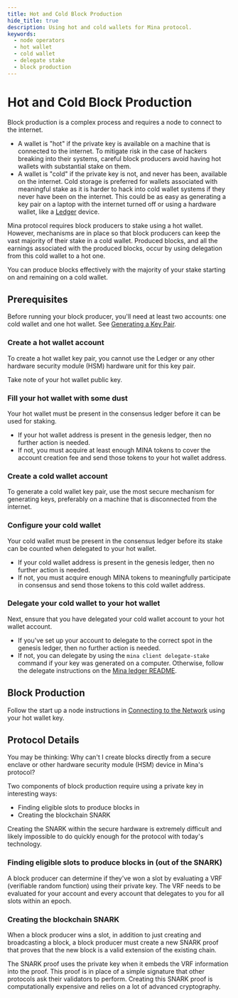 ```yaml
---
title: Hot and Cold Block Production
hide_title: true
description: Using hot and cold wallets for Mina protocol.
keywords:
  - node operators
  - hot wallet
  - cold wallet
  - delegate stake
  - block production
---
```


# Hot and Cold Block Production

Block production is a complex process and requires a node to connect to the internet. 

- A wallet is "hot" if the private key is available on a machine that is connected to the internet. To mitigate risk in the case of hackers breaking into their systems, careful block producers avoid having hot wallets with substantial stake on them.
- A wallet is "cold" if the private key is not, and never has been, available on the internet. Cold storage is preferred for wallets associated with meaningful stake as it is harder to hack into cold wallet systems if they never have been on the internet. This could be as easy as generating a key pair on a laptop with the internet turned off or using a hardware wallet, like a [Ledger](https://shop.ledger.com/) device.

Mina protocol requires block producers to stake using a hot wallet. However, mechanisms are in place so that block producers can keep the vast majority of their stake in a cold wallet. Produced blocks, and all the earnings associated with the produced blocks, occur by using delegation from this cold wallet to a hot one.

You can produce blocks effectively with the majority of your stake starting on and remaining on a cold wallet.

## Prerequisites

Before running your block producer, you'll need at least two accounts: one cold wallet and one hot wallet. See [Generating a Key Pair](../generating-a-keypair). 

### Create a hot wallet account

To create a hot wallet key pair, you cannot use the Ledger or any other hardware security module (HSM) hardware unit for this key pair.

Take note of your hot wallet public key.

### Fill your hot wallet with some dust

Your hot wallet must be present in the consensus ledger before it can be used for staking. 

- If your hot wallet address is present in the genesis ledger, then no further action is needed. 
- If not, you must acquire at least enough MINA tokens to cover the account creation fee and send those tokens to your hot wallet address.

### Create a cold wallet account

To generate a cold wallet key pair, use the most secure mechanism for generating keys, preferably on a machine that is disconnected from the internet.

### Configure your cold wallet

Your cold wallet must be present in the consensus ledger before its stake can be counted when delegated to your hot wallet. 

- If your cold wallet address is present in the genesis ledger, then no further action is needed. 
- If not, you must acquire enough MINA tokens to meaningfully participate in consensus and send those tokens to this cold wallet address.

### Delegate your cold wallet to your hot wallet

Next, ensure that you have delegated your cold wallet account to your hot wallet account. 

- If you've set up your account to delegate to the correct spot in the genesis ledger, then no further action is needed. 
- If not, you can delegate by using the `mina client delegate-stake` command if your key was generated on a computer. Otherwise, follow the delegate instructions on the [Mina ledger README](https://github.com/jspada/ledger-app-mina/tree/v1.0.0-beta.2).

## Block Production

Follow the start up a node instructions in [Connecting to the Network](connecting-to-the-network) using your hot wallet key.

## Protocol Details

You may be thinking: Why can't I create blocks directly from a secure enclave or other hardware security module (HSM) device in Mina's protocol?

Two components of block production require using a private key in interesting ways: 

- Finding eligible slots to produce blocks in
- Creating the blockchain SNARK

Creating the SNARK within the secure hardware is extremely difficult and likely impossible to do quickly enough for the protocol with today's technology.

### Finding eligible slots to produce blocks in (out of the SNARK)

A block producer can determine if they've won a slot by evaluating a VRF (verifiable random function) using their private key. The VRF needs to be evaluated for your account and every account that delegates to you for all slots within an epoch. 

### Creating the blockchain SNARK

When a block producer wins a slot, in addition to just creating and broadcasting a block, a block producer must create a new SNARK proof that proves that the new block is a valid extension of the existing chain. 

The SNARK proof uses the private key when it embeds the VRF information into the proof. This proof is in place of a simple signature that other protocols ask their validators to perform. Creating this SNARK proof is computationally expensive and relies on a lot of advanced cryptography. 
